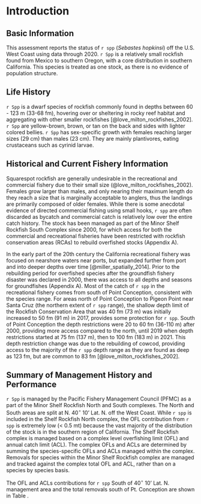 # Introduction

## Basic Information

This assessment reports the status of `r spp` (*Sebastes hopkinsi*) off the U.S. West Coast using data through 2020. `r Spp` is a relatively small rockfish found from Mexico to southern Oregon, with a core distribution in southern California. This species is treated as one stock, as there is no evidence of population structure.


## Life History

`r Spp` is a dwarf species of rockfish commonly found in depths between 60 - 123 m (33-68 fm), hovering over or sheltering in rocky reef habitat and aggregating with other smaller rockfishes [@love_milton_rockfishes_2002]. `r Spp` are yellow-brown, brown, or tan on the back and sides with lighter colored bellies. `r Spp`  has sex-specific growth with females reaching larger sizes (29 cm) than males (23 cm). They are mainly plantivores, eating crustaceans such as cyrinid larvae.


## Historical and Current Fishery Information

Squarespot rockfish are generally undesirable in the recreational and commercial fishery due to their small size (@love_milton_rockfishes_2002).  Females grow larger than males, and only nearing their maximum length do they reach a size that is marginally acceptable to anglers, thus the landings are primarily composed of older females.  While there is some anecdotal evidence of directed commercial fishing using small hooks, `r spp` are often discarded as bycatch and commercial catch is relatively low over the entire catch history.  The stock has been managed as part of the Minor Shelf Rockfish South Complex since 2000, for which access for both the commercial and recreational fisheries have been restricted with rockfish conservation areas (RCAs) to rebuild overfished stocks (Appendix A).   

In the early part of the 20th century the California recreational fishery was focused on nearshore waters near ports, but expanded further from port and into deeper depths over time [@miller_spatially_2014].  Prior to the rebuilding period for overfished species after the groundfish fishery disaster was declared in 2000, there was access to all depths and seasons for groundfishes (Appendix A).  Most of the catch of `r spp` in the recreational fishery comes from south of Point Conception, consistent with the species range.  For areas north of Point Conception to Pigeon Point near Santa Cruz (the northern extent of `r spp` range), the shallow depth limit of the Rockfish Conservation Area that was 40 fm (73 m) was initially increased to 50 fm (91 m) in 2017, provides some protection for `r spp`.  South of Point Conception the depth restrictions were 20 to 60 fm (36-110 m) after 2000, providing more access compared to the north, until 2019 when depth restrictions started at 75 fm (137 m), then to 100 fm (183 m) in 2021.  This depth restriction change was due to the rebuilding of cowcod, providing access to the majority of the `r spp` depth range as they are found as deep as 123 fm, but are common to 83 fm [@love_milton_rockfishes_2002].     

## Summary of Management History and Performance

`r Spp` is managed by the Pacific Fishery Management Council (PFMC) as a part of the Minor Shelf Rockfish North and South complexes.  The North and South areas are split at N. 40$^\circ$ 10' Lat. N. off the West Coast. While `r spp` is included in the Shelf Rockfish North complex, the OFL contribution from `r spp` is extremely low (< 0.5 mt) because the vast majority of the distribution of the stock is in the southern region of California. The Shelf Rockfish complex is managed based on a complex level overfishing limit (OFL) and annual catch limit (ACL). The complex OFLs and ACLs are determined by summing the species-specific OFLs and ACLs managed within the complex. Removals for species within the Minor Shelf Rockfish complex are managed and tracked against the complex total OFL and ACL, rather than on a species by species basis.

The OFL and ACLs contributions for `r spp` South of 40$^\circ$ 10' Lat. N. management area and the total removals south of Pt. Conception are shown in Table \ref{tab:ofl}.



